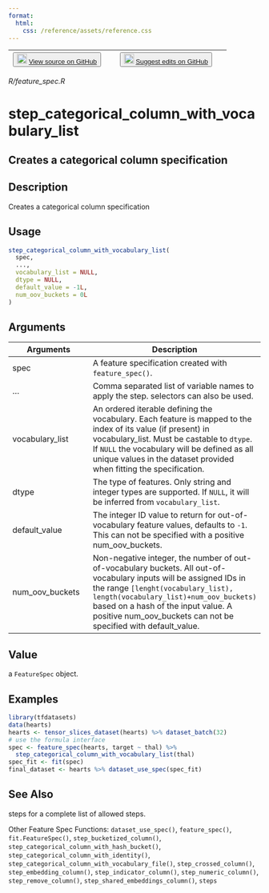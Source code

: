 ```yaml
---
format:
  html:
    css: /reference/assets/reference.css
---
```


| <button class="button"> ![](/reference/assets/GitHub-Mark-32px.png){width="20"} [View source on GitHub](https://github.com/rstudio/tfdatasets//blob/main/R/feature_spec.R) </button> | <button class="button"> ![](/reference/assets/GitHub-Mark-32px.png){width="20"} [Suggest edits on GitHub](https://github.com/rstudio/tfdatasets//edit/main/R/feature_spec.R) </button> |
|:------------------------------:|:--------------------------------------:|

*R/feature_spec.R*

# step_categorical_column_with_vocabulary_list

## Creates a categorical column specification

## Description
Creates a categorical column specification 


## Usage
```r
step_categorical_column_with_vocabulary_list( 
  spec, 
  ..., 
  vocabulary_list = NULL, 
  dtype = NULL, 
  default_value = -1L, 
  num_oov_buckets = 0L 
) 
```

## Arguments
|Arguments|Description|
|---|---|
| spec | A feature specification created with `feature_spec()`. |
| ... | Comma separated list of variable names to apply the step. selectors can also be used. |
| vocabulary_list | An ordered iterable defining the vocabulary. Each feature is mapped to the index of its value (if present) in vocabulary_list. Must be castable to `dtype`. If `NULL` the vocabulary will be defined as all unique values in the dataset provided when fitting the specification. |
| dtype | The type of features. Only string and integer types are supported. If `NULL`, it will be inferred from `vocabulary_list`. |
| default_value | The integer ID value to return for out-of-vocabulary feature values, defaults to `-1`. This can not be specified with a positive num_oov_buckets. |
| num_oov_buckets | Non-negative integer, the number of out-of-vocabulary buckets. All out-of-vocabulary inputs will be assigned IDs in the range `[lenght(vocabulary_list), length(vocabulary_list)+num_oov_buckets)` based on a hash of the input value. A positive num_oov_buckets can not be specified with default_value. |



## Value
a `FeatureSpec` object. 


## Examples
```r
library(tfdatasets) 
data(hearts) 
hearts <- tensor_slices_dataset(hearts) %>% dataset_batch(32) 
# use the formula interface 
spec <- feature_spec(hearts, target ~ thal) %>% 
  step_categorical_column_with_vocabulary_list(thal) 
spec_fit <- fit(spec) 
final_dataset <- hearts %>% dataset_use_spec(spec_fit) 
```

## See Also

steps for a complete list of allowed steps. 

Other Feature Spec Functions:  `dataset_use_spec()`, `feature_spec()`, `fit.FeatureSpec()`, `step_bucketized_column()`, `step_categorical_column_with_hash_bucket()`, `step_categorical_column_with_identity()`, `step_categorical_column_with_vocabulary_file()`, `step_crossed_column()`, `step_embedding_column()`, `step_indicator_column()`, `step_numeric_column()`, `step_remove_column()`, `step_shared_embeddings_column()`, `steps`

